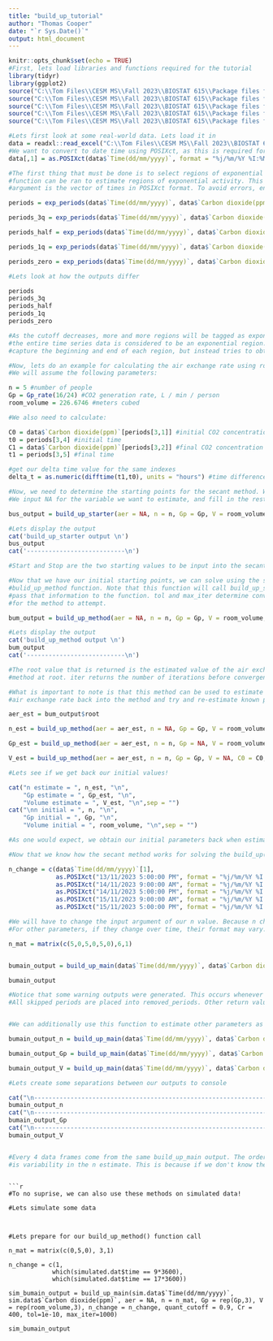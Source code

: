 ---
title: "build_up_tutorial"
author: "Thomas Cooper"
date: "`r Sys.Date()`"
output: html_document
---

```{r setup, include=FALSE}
knitr::opts_chunk$set(echo = TRUE)
#First, lets load libraries and functions required for the tutorial
library(tidyr)
library(ggplot2)
source("C:\\Tom Files\\CESM MS\\Fall 2023\\BIOSTAT 615\\Package files for analysis\\exp_periods.R")
source("C:\\Tom Files\\CESM MS\\Fall 2023\\BIOSTAT 615\\Package files for analysis\\Gp_calcs.R")
source("C:\\Tom Files\\CESM MS\\Fall 2023\\BIOSTAT 615\\Package files for analysis\\build_up_method.R")
source("C:\\Tom Files\\CESM MS\\Fall 2023\\BIOSTAT 615\\Package files for analysis\\persondata_to_emission.R")
source("C:\\Tom Files\\CESM MS\\Fall 2023\\BIOSTAT 615\\Package files for analysis\\simulate_data.R")

```


```{r}
#Lets first look at some real-world data. Lets load it in
data = readxl::read_excel("C:\\Tom Files\\CESM MS\\Fall 2023\\BIOSTAT 615\\Package files for analysis\\Aranet4 0C1B8_2023-11-15T18_47_56-0500 (1).xlsx")
#We want to convert to date time using POSIXct, as this is required for the implementation of the build up method
data[,1] = as.POSIXct(data$`Time(dd/mm/yyyy)`, format = "%j/%m/%Y %I:%M:%S %p")

#The first thing that must be done is to select regions of exponential growth. If this is not known, the exp_periods()
#function can be ran to estimate regions of exponential activity. This function has two required arguments. The first
#argument is the vector of times in POSIXct format. To avoid errors, ensure the passed time list inherits the POSIXct attribute. The second is the vector of CO2 values. The third argument, quant_cutoff, is not required. This argument ranges from 0 to 1 and represents how selective the algorithm is in choosing regions of exponential growth. 0 is the least selective, and 1 is the most selective. Default value is 0.9. 

periods = exp_periods(data$`Time(dd/mm/yyyy)`, data$`Carbon dioxide(ppm)`)

periods_3q = exp_periods(data$`Time(dd/mm/yyyy)`, data$`Carbon dioxide(ppm)`, quant_cutoff = 0.75)

periods_half = exp_periods(data$`Time(dd/mm/yyyy)`, data$`Carbon dioxide(ppm)`, quant_cutoff = 0.5)

periods_1q = exp_periods(data$`Time(dd/mm/yyyy)`, data$`Carbon dioxide(ppm)`, quant_cutoff = 0.25)

periods_zero = exp_periods(data$`Time(dd/mm/yyyy)`, data$`Carbon dioxide(ppm)`, quant_cutoff = 0)

#Lets look at how the outputs differ

periods
periods_3q
periods_half
periods_1q
periods_zero

#As the cutoff decreases, more and more regions will be tagged as exponential growth. However, at cutoff of 0,
#the entire time series data is considered to be an exponential region. Note that this algorithm does not necessarily
#capture the beginning and end of each region, but instead tries to obtain two points that occur within any given identified region. Interval P Size is required for some calculations in other functions.
```


```{r}
#Now, lets do an example for calculating the air exchange rate using row 3 from the periods data frame.
#We will assume the following parameters:

n = 5 #number of people
Gp = Gp_rate(16/24) #CO2 generation rate, L / min / person
room_volume = 226.6746 #meters cubed

#We also need to calculate:

C0 = data$`Carbon dioxide(ppm)`[periods[3,1]] #initial CO2 concentration
t0 = periods[3,4] #initial time
C1 = data$`Carbon dioxide(ppm)`[periods[3,2]] #final CO2 concentration
t1 = periods[3,5] #final time

#get our delta time value for the same indexes
delta_t = as.numeric(difftime(t1,t0), units = "hours") #time difference

#Now, we need to determine the starting points for the secant method. We can do this by calling build_up_starter().
#We input NA for the variable we want to estimate, and fill in the rest of the arguments. By default Cr, the replacement air CO2 concentration, is 400.

bus_output = build_up_starter(aer = NA, n = n, Gp = Gp, V = room_volume, C0 = C0, C1 = C1, delta_t, Cr = 400)

#Lets display the output
cat('build_up_starter output \n')
bus_output
cat('---------------------------\n')

#Start and Stop are the two starting values to be input into the secant method algorithm to solve for the root of the build_up() equation. Asymptote is the location of the asymptote of the function, and is returned as diagnostic information.

#Now that we have our initial starting points, we can solve using the secant method! To do this we call the
#bulid_up_method function. Note that this function will call build_up_starter inside of it, so we do not have to
#pass that information to the function. tol and max_iter determine convergence tolerance and maximum number of iterations
#for the method to attempt.

bum_output = build_up_method(aer = NA, n = n, Gp = Gp, V = room_volume, C0 = C0, C1 = C1, delta_t, Cr = 400, tol=1e-10, max_iter=1000)

#Lets display the output
cat('build_up_method output \n')
bum_output
cat('---------------------------\n')

#The root value that is returned is the estimated value of the air exchange rate. f_root is the value of the build up
#method at root. iter returns the number of iterations before convergence. convergence is either a value of 0 or 1. 0 indicates that convergence was achieved. 1 indicates that convergence was not achieved within the maximum number of iterations.

#What is important to note is that this method can be used to estimate the other parameters! Lets input our estimated
#air exchange rate back into the method and try and re-estimate known parameters.

aer_est = bum_output$root

n_est = build_up_method(aer = aer_est, n = NA, Gp = Gp, V = room_volume, C0 = C0, C1 = C1, delta_t, Cr = 400, tol=1e-10, max_iter=1000)$root

Gp_est = build_up_method(aer = aer_est, n = n, Gp = NA, V = room_volume, C0 = C0, C1 = C1, delta_t, Cr = 400, tol=1e-10, max_iter=1000)$root

V_est = build_up_method(aer = aer_est, n = n, Gp = Gp, V = NA, C0 = C0, C1 = C1, delta_t, Cr = 400, tol=1e-10, max_iter=1000)$root

#Lets see if we get back our initial values!

cat("n estimate = ", n_est, "\n", 
    "Gp estimate = ", Gp_est, "\n",
    "Volume estimate = ", V_est, "\n",sep = "")
cat("\nn initial = ", n, "\n", 
    "Gp initial = ", Gp, "\n",
    "Volume initial = ", room_volume, "\n",sep = "")

#As one would expect, we obtain our initial parameters back when estimating with our calculated air exchange rate
```


```{r}
#Now that we know how the secant method works for solving the build_up() equation, lets look at how the build_up_main function works. This method will calculate estimates for every exponential growth period determined by the exp_periods() function. However, we need to obtain the times at which people are and are not in the room. We will assume that there are 5 individuals in the room between 9am and 5pm, and that there are 0 people in the room otherwise.

n_change = c(data$`Time(dd/mm/yyyy)`[1],
             as.POSIXct("13/11/2023 5:00:00 PM", format = "%j/%m/%Y %I:%M:%S %p", tz = 'est'),
             as.POSIXct("14/11/2023 9:00:00 AM", format = "%j/%m/%Y %I:%M:%S %p", tz = 'est'),
             as.POSIXct("14/11/2023 5:00:00 PM", format = "%j/%m/%Y %I:%M:%S %p", tz = 'est'),
             as.POSIXct("15/11/2023 9:00:00 AM", format = "%j/%m/%Y %I:%M:%S %p", tz = 'est'),
             as.POSIXct("15/11/2023 5:00:00 PM", format = "%j/%m/%Y %I:%M:%S %p", tz = 'est'))

#We will have to change the input argument of our n value. Because n changes over time, we must input n as a matrix.
#For other parameters, if they change over time, their format may vary. See the documentation of build_up_main for more information. Additionally, build_up_main will return error messages / warnings when data is input incorrectly.

n_mat = matrix(c(5,0,5,0,5,0),6,1)


bumain_output = build_up_main(data$`Time(dd/mm/yyyy)`, data$`Carbon dioxide(ppm)`, aer = NA, n = n_mat, Gp = rep(Gp,6), V = rep(room_volume,6), n_change = n_change, quant_cutoff = 0.9, Cr = 400, tol=1e-10, max_iter=1000)

bumain_output

#Notice that some warning outputs were generated. This occurs whenever a period had to be skipped due to computation errors.
#All skipped periods are placed into removed_periods. Other return values give estimates either using raw or p-interval averaged CO2 values. The data frames contain more diagnostic data related to the entirety of the methods used for calculation.


#We can additionally use this function to estimate other parameters as well! We can do as we have done previously:

bumain_output_n = build_up_main(data$`Time(dd/mm/yyyy)`, data$`Carbon dioxide(ppm)`, aer = aer_est, n = NA, Gp = Gp, V = room_volume, n_change = n_change, quant_cutoff = 0.9, Cr = 400, tol=1e-10, max_iter=1000)

bumain_output_Gp = build_up_main(data$`Time(dd/mm/yyyy)`, data$`Carbon dioxide(ppm)`, aer = rep(aer_est,6), n = n_mat, Gp = NA, V = rep(room_volume,6), n_change = n_change, quant_cutoff = 0.9, Cr = 400, tol=1e-10, max_iter=1000)

bumain_output_V = build_up_main(data$`Time(dd/mm/yyyy)`, data$`Carbon dioxide(ppm)`, aer = rep(aer_est,6), n = n_mat, Gp = rep(Gp,6), V = NA, n_change = n_change, quant_cutoff = 0.9, Cr = 400, tol=1e-10, max_iter=1000)

#Lets create some separations between our outputs to console

cat("\n------------------------------------------------------------------------------------\n")
bumain_output_n
cat("\n------------------------------------------------------------------------------------\n")
bumain_output_Gp
cat("\n------------------------------------------------------------------------------------\n")
bumain_output_V


#Every 4 data frames come from the same build_up_main output. The order is: aer, n, Gp, V estimates. Note that there
#is variability in the n estimate. This is because if we don't know the number of individuals in the room, then n_change will be ignored, and now these previously removed periods will have non-zero inputs for non-estimated parameters.
```
```

```{r}
#To no suprise, we can also use these methods on simulated data!

#Lets simulate some data



#Lets prepare for our build_up_method() function call

n_mat = matrix(c(0,5,0), 3,1)

n_change = c(1,
            which(simulated.dat$time == 9*3600),
            which(simulated.dat$time == 17*3600))

sim_bumain_output = build_up_main(sim.data$`Time(dd/mm/yyyy)`, sim.data$`Carbon dioxide(ppm)`, aer = NA, n = n_mat, Gp = rep(Gp,3), V = rep(room_volume,3), n_change = n_change, quant_cutoff = 0.9, Cr = 400, tol=1e-10, max_iter=1000)

sim_bumain_output
```







